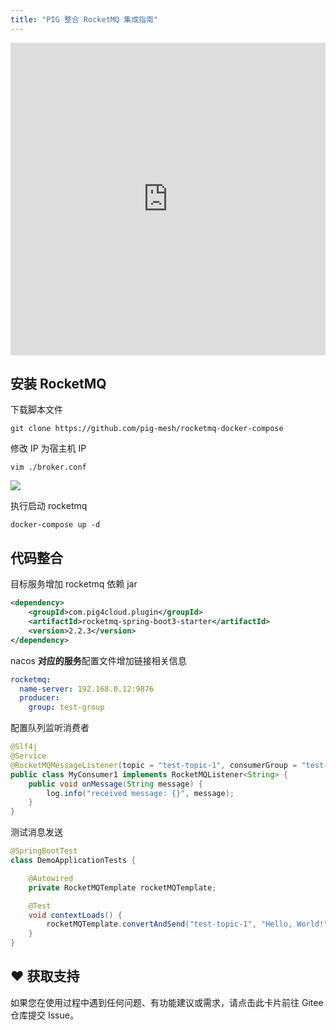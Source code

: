```yaml
---
title: "PIG 整合 RocketMQ 集成指南"
---
```


<iframe
  width="100%"
  height="500"
  src="https://player.bilibili.com/player.html?bvid=BV12t411B7e9&p=13&page=13&autoplay=0"
  title="RocketMQ 集成视频教程"
  frameborder="0"
  allow="accelerometer; autoplay; clipboard-write; encrypted-media; gyroscope; picture-in-picture"
  allowfullscreen="true"
></iframe>

## 安装 RocketMQ

下载脚本文件

```shell
git clone https://github.com/pig-mesh/rocketmq-docker-compose
```

修改 IP 为宿主机 IP

```shell
vim ./broker.conf
```

![](https://minio.pigx.vip/oss/1631422598.png)

执行启动 rocketmq

```shell
docker-compose up -d
```

## 代码整合

目标服务增加 rocketmq 依赖 jar

```xml
<dependency>
    <groupId>com.pig4cloud.plugin</groupId>
    <artifactId>rocketmq-spring-boot3-starter</artifactId>
    <version>2.2.3</version>
</dependency>
```

nacos **对应的服务**配置文件增加链接相关信息

```yaml
rocketmq:
  name-server: 192.168.0.12:9876
  producer:
    group: test-group
```

配置队列监听消费者

```java
@Slf4j
@Service
@RocketMQMessageListener(topic = "test-topic-1", consumerGroup = "test-group")
public class MyConsumer1 implements RocketMQListener<String> {
    public void onMessage(String message) {
        log.info("received message: {}", message);
    }
}
```

测试消息发送

```java
@SpringBootTest
class DemoApplicationTests {

    @Autowired
    private RocketMQTemplate rocketMQTemplate;

    @Test
    void contextLoads() {
        rocketMQTemplate.convertAndSend("test-topic-1", "Hello, World!");
    }
}
```

## ♥️ 获取支持
<Card title="遇到问题？" horizontal icon="link" href="https://gitee.com/log4j/pig/issues">
  如果您在使用过程中遇到任何问题、有功能建议或需求，请点击此卡片前往 Gitee 仓库提交 Issue。
</Card>


